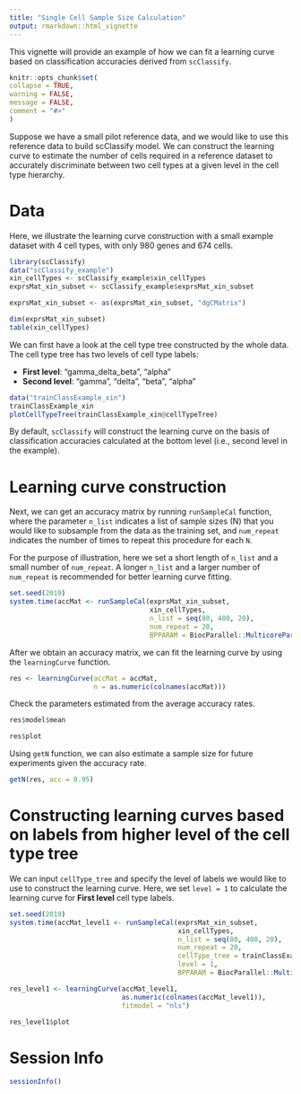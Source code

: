 ```yaml
---
title: "Single Cell Sample Size Calculation"
output: rmarkdown::html_vignette
---
```

  
This vignette will provide an example of how we can fit a learning curve based on classification accuracies derived from `scClassify`.
  
```r
knitr::opts_chunk$set(
collapse = TRUE,
warning = FALSE,
message = FALSE,
comment = "#>"
)
```


Suppose we have a small pilot reference data, and we would like to use this reference data to build scClassify model. We can construct the learning curve to estimate the number of cells required in a reference dataset to accurately discriminate between two cell types at a given level in the cell type hierarchy.

# Data

Here, we illustrate the learning curve construction with a small example dataset with 4 cell types, with only 980 genes and 674 cells.


```r
library(scClassify)
data("scClassify_example")
xin_cellTypes <- scClassify_example$xin_cellTypes
exprsMat_xin_subset <- scClassify_example$exprsMat_xin_subset

exprsMat_xin_subset <- as(exprsMat_xin_subset, "dgCMatrix")
```


```r
dim(exprsMat_xin_subset)
table(xin_cellTypes)
```

We can first have a look at the cell type tree constructed by the whole data. The cell type tree has two levels of cell type labels:

+ **First level**: "gamma_delta_beta", "alpha"
+ **Second level**:  "gamma", "delta", "beta", "alpha"

```r
data("trainClassExample_xin")
trainClassExample_xin
plotCellTypeTree(trainClassExample_xin@cellTypeTree)
```

By default, `scClassify` will construct the learning curve on the basis of classification accuracies calculated at the bottom level (i.e., second level in the example).

# Learning curve construction

Next, we can get an accuracy matrix by running `runSampleCal` function, where the parameter `n_list` indicates a list of sample sizes (N) that you would like to subsample from the data as the training set, and `num_repeat` indicates the number of times to repeat this procedure for each `N`.

For the purpose of illustration, here we set a short length of `n_list` and a small number of `num_repeat`. A longer `n_list` and a larger number of `num_repeat` is recommended for better learning curve fitting.

```r
set.seed(2019)
system.time(accMat <- runSampleCal(exprsMat_xin_subset, 
                                   xin_cellTypes,
                                   n_list = seq(80, 400, 20), 
                                   num_repeat = 20,
                                   BPPARAM = BiocParallel::MulticoreParam(workers = 4)))
```


After we obtain an accuracy matrix, we can fit the learning curve by using the `learningCurve` function.

```r
res <- learningCurve(accMat = accMat,
                     n = as.numeric(colnames(accMat)))
```

Check the parameters estimated from the average accuracy rates.

```r
res$model$mean
```


```r
res$plot
```




Using `getN` function, we can also estimate a sample size for future experiments given the accuracy rate.

```r
getN(res, acc = 0.95)
```



# Constructing learning curves based on labels from higher level of the cell type tree

We can input `cellType_tree` and specify the level of labels we would like to use to construct the learning curve. Here, we set `level = 1` to calculate the learning curve for **First level** cell type labels.



```r
set.seed(2019)
system.time(accMat_level1 <- runSampleCal(exprsMat_xin_subset, 
                                          xin_cellTypes,
                                          n_list = seq(80, 400, 20),
                                          num_repeat = 20,
                                          cellType_tree = trainClassExample_xin@cellTypeTree,
                                          level = 1,
                                          BPPARAM = BiocParallel::MulticoreParam(workers = 4)))

res_level1 <- learningCurve(accMat_level1,
                            as.numeric(colnames(accMat_level1)),
                            fitmodel = "nls")
```



```r
res_level1$plot
```




# Session Info

```r
sessionInfo()
```

